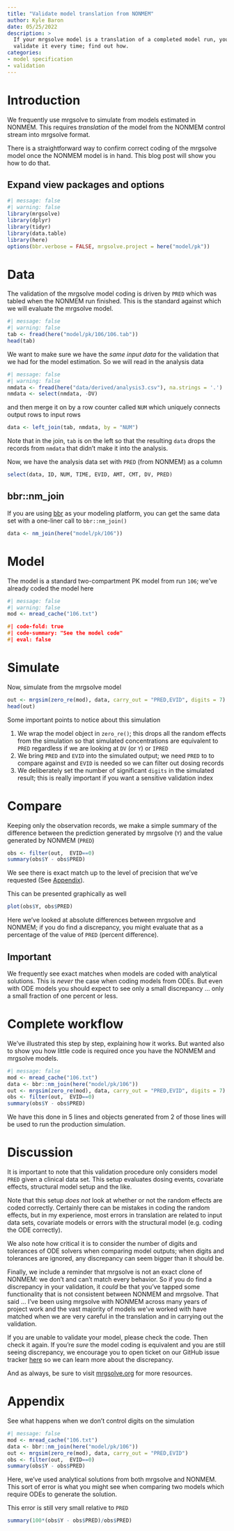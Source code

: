 ```yaml
---
title: "Validate model translation from NONMEM"
author: Kyle Baron
date: 05/25/2022
description: > 
  If your mrgsolve model is a translation of a completed model run, you can 
  validate it every time; find out how.
categories: 
- model specification
- validation
---
```


# Introduction

We frequently use mrgsolve to simulate from models estimated in NONMEM. This 
requires _translation_ of the model from the NONMEM control stream into 
mrgsolve format. 

There is a straightforward way to confirm correct coding of the mrgsolve model
once the NONMEM model is in hand. This blog post will show you how to do that.


:::{.callout-note collapse=true appearance="simple"}

## Expand view packages and options

```r
#| message: false
#| warning: false
library(mrgsolve)
library(dplyr)
library(tidyr)
library(data.table)
library(here)
options(bbr.verbose = FALSE, mrgsolve.project = here("model/pk"))
```

:::

# Data

The validation of the mrgsolve model coding is driven by `PRED` which was 
tabled when the NONMEM run finished. This is the standard against which 
we will evaluate the mrgsolve model. 

```r
#| message: false
#| warning: false
tab <- fread(here("model/pk/106/106.tab"))
head(tab)
```

We want to make sure we have the _same input data_ for the validation that 
we had for the model estimation.  So we will read in the analysis data

```r
#| message: false
#| warning: false
nmdata <- fread(here("data/derived/analysis3.csv"), na.strings = '.')
nmdata <- select(nmdata, -DV)
```

and then merge it on by a row counter called `NUM` which uniquely connects 
output rows to input rows

```r
data <- left_join(tab, nmdata, by = "NUM")
```

Note that in the join, `tab` is on the left so that the resulting `data` drops
the records from `nmdata` that didn't make it into the analysis.


Now, we have the analysis data set with `PRED` (from NONMEM) as a column

```r
select(data, ID, NUM, TIME, EVID, AMT, CMT, DV, PRED)
```

## bbr::nm_join

::: {.callout-note appearance="simple"}

If you are using [bbr]({{< var links.bbr >}})  as your modeling platform, you
can get the same data set with a one-liner call to `bbr::nm_join()`



```r
data <- nm_join(here("model/pk/106"))
```


:::


# Model

The model is a standard two-compartment PK model from run `106`; we've already 
coded the model here

```r
#| message: false
#| warning: false
mod <- mread_cache("106.txt")
```

```c
#| code-fold: true
#| code-summary: "See the model code"
#| eval: false
```


# Simulate

Now, simulate from the mrgsolve model

```r
out <- mrgsim(zero_re(mod), data, carry_out = "PRED,EVID", digits = 7)
head(out)
```

Some important points to notice about this simulation

1. We wrap the model object in `zero_re()`; this drops all the random effects 
   from the simulation so that simulated concentrations are equivalent to `PRED`
   regardless if we are looking at `DV` (or `Y`) or `IPRED`
1. We bring `PRED` and `EVID` into the simulated output; we need `PRED` to 
   to compare against and `EVID` is needed so we can filter out dosing records
1. We deliberately set the number of significant `digits` in the simulated 
   result; this is really important if you want a sensitive validation index



# Compare


Keeping only the observation records, we make a simple summary of the 
difference between the prediction generated by mrgsolve (`Y`) and the value
generated by NONMEM (`PRED`)

```r
obs <- filter(out,  EVID==0)
summary(obs$Y - obs$PRED)
```

We see there is exact match up to the level of precision that we've
requested (See [Appendix](2022-05-validate-translation.html#sec-appendix)). 

This can be presented graphically as well

```r
plot(obs$Y, obs$PRED)
```

Here we've looked at absolute differences between mrgsolve and 
NONMEM; if you do find a discrepancy, you might evaluate that as a percentage
of the value of `PRED` (percent difference).

::: {.callout-important}

## Important

We frequently see exact matches when models are coded with analytical solutions.
This is _never_ the case when coding models from ODEs. But even with ODE models
you should expect to see only a small discrepancy ... only a small fraction of 
one percent or less. 

:::


# Complete workflow

We've illustrated this step by step, explaining how it works. But wanted also 
to show you how little code is required once you have the NONMEM and mrgsolve
models.

```r
#| message: false
mod <- mread_cache("106.txt")
data <- bbr::nm_join(here("model/pk/106"))
out <- mrgsim(zero_re(mod), data, carry_out = "PRED,EVID", digits = 7)
obs <- filter(out,  EVID==0)
summary(obs$Y - obs$PRED)
```

We have this done in 5 lines and objects generated from 2 of those lines will be
used to run the production simulation.


# Discussion 

It is important to note that this validation procedure only considers model 
`PRED` given a clinical data set. This setup evaluates dosing events, covariate
effects, structural model setup and the like. 

Note that this setup _does not_ look at whether or not the random effects are 
coded correctly. Certainly there can be mistakes in coding the random effects, 
but in my experience, most errors in translation are related to input data sets, 
covariate models or errors with the structural model (e.g. coding the ODE 
correctly). 

We also note how critical it is to consider the number of digits and tolerances
of ODE solvers when comparing model outputs; when digits and tolerances are 
ignored, any discrepancy can seem bigger than it should be. 

Finally, we include a reminder that mrgsolve is not an exact clone of NONMEM:
we don't and can't match every behavior. So if you do find a discrepancy in your
validation, it _could_ be that you've tapped some functionality that is not 
consistent between NONMEM and mrgsolve. That said ... I've been using mrgsolve 
with NONMEM across many years of project work and the vast majority of models
we've worked with have matched when we are very careful in the translation and 
in carrying out the validation. 

If you are unable to validate your model, please check the code. Then check it 
again. If you're _sure_ the model coding is equivalent and you are still seeing
discrepancy, we encourage you to open ticket on our GitHub issue tracker
[here](https://github.com/metrumresearchgroup/mrgsolve/issues) so we can learn 
more about the discrepancy. 

And as always, be sure to visit [mrgsolve.org](https://mrgsolve.or) for more 
resources. 


# Appendix {#sec-appendix .appendix}

See what happens when we don't control digits on the simulation 

```r
#| message: false
mod <- mread_cache("106.txt")
data <- bbr::nm_join(here("model/pk/106"))
out <- mrgsim(zero_re(mod), data, carry_out = "PRED,EVID")
obs <- filter(out,  EVID==0)
summary(obs$Y - obs$PRED)
```

Here, we've used analytical solutions from both mrgsolve and NONMEM. This 
sort of error is what you might see when comparing two models which require
ODEs to generate the solution. 

This error is still very small relative to `PRED`

```r
summary(100*(obs$Y - obs$PRED)/obs$PRED)
```


